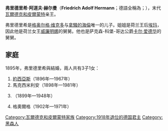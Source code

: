 {{noteTA
|1=zh:弗里德里希; zh-tw:腓特烈
}}
{{unreferenced|time=2015-01-05T10:16:49+00:00}}
{{Infobox noble
| name        = 弗里德里希
| image       = Friedrich (Waldeck Pyrmont).jpg
| succession  = 瓦爾德克和皮爾蒙特親王
| reign       = 1893年5月12日－1918年11月13日
| predecessor = [[格奧爾格·維克多_(瓦爾德克和皮爾蒙特)|格奧爾格·維克多]]
| birth_date  = {{Birth date|1865|1|20|df=y}}
| birth_place = [[巴特阿罗尔森|巴特阿罗尔森]]
| death_date  = {{Death date and age|1946|5|26|1865|1|20|df=y}}
| death_place = 巴特阿罗尔森
| father      = [[格奧爾格·維克多_(瓦爾德克和皮爾蒙特)|格奧爾格·維克多]]
| mother      = [[拿騷的海倫|拿騷的海倫]]
}}

'''弗里德里希·阿道夫·赫尔曼'''（'''Friedrich Adolf Hermann'''；德語全稱為{{lang|de|Friedrich Adolf Hermann Prinz zu Waldeck und Pyrmont}}；{{bd|1865年|1月20日|1946年|5月26日}}），末代[[瓦爾德克和皮爾蒙特親王國|瓦爾德克和皮爾蒙特]]亲王。

弗里德里希是[[格奧爾格·維克多_(瓦尔德克和皮爾蒙特)|格奥尔格·维克多]]与[[拿騷的海倫|拿騷的海倫]]唯一的儿子。姐姐是荷兰王后[[埃玛公主_(瓦尔德克-皮尔蒙特)|埃玛]]，因此他是荷兰女王[[威廉明娜_(荷兰)|威廉明娜]]的舅舅。他也是萨克森-科堡-哥达公爵[[卡尔·爱德华_(萨克森-科堡-哥达公爵)|卡尔·爱德华]]的舅舅。

== 家庭 ==
1895年，弗里德里希與{{le|紹姆堡-利珀的巴蒂爾迪絲|Princess Bathildis of Schaumburg-Lippe}}結婚，兩人共有3子1女：
# [[約西亞斯_(瓦爾德克和皮爾蒙特)|約西亞斯]]（1896年—1967年）
# 馬克西米利安（1898年—1981年）
# {{le|海倫 (瓦爾德克和皮爾蒙特)|Princess Helena of Waldeck and Pyrmont (1899–1948)|海倫}}（1899年—1948年）
# 格奧爾格（1902年—1971年）

[[Category:瓦爾德克和皮爾蒙特家族|Category:瓦爾德克和皮爾蒙特家族]]
[[Category:1918年退位的德国君主|Category:1918年退位的德国君主]]
[[Category:黑森人|Category:黑森人]]